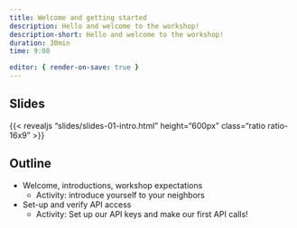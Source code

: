 ```yaml
---
title: Welcome and getting started
description: Hello and welcome to the workshop!
description-short: Hello and welcome to the workshop!
duration: 30min
time: 9:00

editor: { render-on-save: true }
---
```


## Slides

{{< revealjs "slides/slides-01-intro.html" height="600px" class="ratio ratio-16x9" >}}

## Outline

- Welcome, introductions, workshop expectations
  - Activity: introduce yourself to your neighbors

- Set-up and verify API access
  - Activity: Set up our API keys and make our first API calls!
